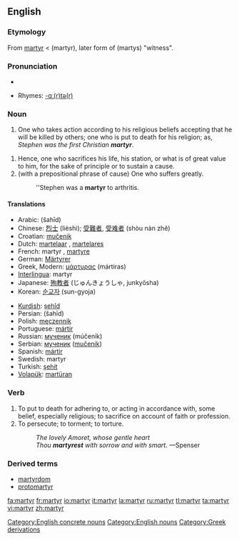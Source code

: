 {{wikipedia}}
==English==

===Etymology===
From {{L.}} [[martyr#Latin|martyr]] < {{AGr.}} '''{{polytonic|[[μάρτυρ]]}}''' (martyr), later form of '''{{polytonic|[[μάρτυς]]}}''' (martys) "witness".

===Pronunciation===
*{{audio|en-us-martyr.ogg|Audio (US)}}

*Rhymes: [[Rhymes:English:-ɑː(r)tə(r)|-ɑː(r)tə(r)]]

===Noun===
{{en-noun}}

# One who takes action according to his religious beliefs accepting that he will be killed by others; one who is put to death for his religion; as, ''Stephen was the first Christian '''martyr'''''.
<!-- maybe somebody can find a way to include women without twice using "he or she"? -->
# Hence, one who sacrifices his life, his station, or what is of great value to him, for the sake of principle or to sustain a cause.  
# (with a prepositional phrase of cause) One who suffers greatly.
#: ''Stephen was a '''martyr''' to arthritis.

====Translations====
{{top}}
*Arabic: {{ARchar|[[شهيد]]}} (šahīd) {{m}}
*Chinese: [[烈士]] (lièshì); [[受難者]], [[受难者]] (shòu nàn zhě)
*Croatian: [[mučenik]] {{m}}
*Dutch: [[martelaar]] {{m}}, [[martelares]] {{f}}
*French: martyr {{m}}, [[martyre]] {{f}}
*German: [[Märtyrer]] {{m}}
*Greek, Modern: [[μάρτυρας]] (mártiras) {{m}}
*[[Interlingua]]: martyr
*Japanese: [[殉教者]] (じゅんきょうしゃ, junkyōsha)
*Korean: [[순교자]] (sun-gyoja)
{{mid}}
*[[Kurdish]]: [[şehîd]]
*Persian: {{FAchar|[[شهید]]}} (šahīd)
*Polish: [[męczennik]] {{m}}
*Portuguese: [[mártir]]
*Russian: [[мученик]] (múčenik) {{m}}
*Serbian: [[мученик]] ([[mučenik]]) {{m}}
*Spanish: [[mártir]] {{m}}
*Swedish: martyr
*Turkish: [[şehit]]
*[[Volapük]]: [[martüran]]
{{bottom}}

===Verb===
{{en-verb}}

# To put to death for adhering to, or acting in accordance with, some belief, especially religious; to sacrifice on account of faith or profession.
# To persecute; to torment; to torture.
#: ''The lovely Amoret, whose gentle heart'' 
#: ''Thou '''martyrest''' with sorrow and with smart.'' —Spenser
<!-- webstah again -->

===Derived terms===
*[[martyrdom]]
*[[protomartyr]]

[[Category:English concrete nouns]]
[[Category:English nouns]]
[[Category:Greek derivations]]

[[fa:martyr]]
[[fr:martyr]]
[[io:martyr]]
[[it:martyr]]
[[la:martyr]]
[[ru:martyr]]
[[tl:martyr]]
[[ta:martyr]]
[[vi:martyr]]
[[zh:martyr]]